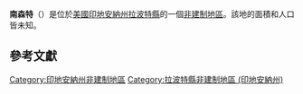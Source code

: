 {{noteTA
|G1=USState
|G2=地名
|G3=Unit
}}
{{Infobox settlement
|official_name            = 南森特
|native_name = South Center
|settlement_type          = [[非建制地區|非建制地區]]
|image_skyline            = 
|imagesize                = 
|pushpin_map              = USA Indiana
|pushpin_label            = 南森特
|pushpin_label_position   = top
|pushpin_map_caption      = 南森特在印地安納州的位置
|subdivision_type         = [[世界政區索引|國家]]
|subdivision_type1        = [[美国州份|州份]]
|subdivision_type2        = [[印地安納州行政区划|縣]]
|subdivision_name         = [[美国|美国]]
|subdivision_name1        = [[印地安納州|印地安納州]]
|subdivision_name2        = [[拉波特縣_(印地安納州)|拉波特縣]]
|elevation_ft             = 705
|elevation_m              = 215
|area_total_km2           = 
|area_total_sq_mi         = 
|area_land_km2            = 
|area_land_sq_mi          = 
|area_water_km2           = 
|area_water_sq_mi         = 
|population_as_of         = 2010
|population_footnotes     = 
|population_total         = 
|population_metro         = 
|population_density_km2   = auto
|population_density_sq_mi = auto
|timezone                 = [[北美东部时区|北美东部时区]]
|utc_offset               = -5
|coordinates              = {{coord|41|28|35|N|86|30|24|W|display=inline,title}}
| coor_pinpoint           = 
| coordinates_footnotes   = 
|timezone_DST             = EDT
|utc_offset_DST           = -4
|postal_code_type         = [[美國郵區編號|郵區編號]]
|postal_code              = 46532
|area_code                = {{link-en|电话区号219|Area code 219|219}}
|blank_name = [[地名信息系统|GNIS ID]]
|blank_info = 443795<ref name="GNIS">{{cite gnis|443795|South Center}}</ref>
}}
'''南森特'''（{{lang-en|South Center}}）是位於[[美國|美國]][[印地安納州|印地安納州]][[拉波特縣_(印地安納州)|拉波特縣]]的一個[[非建制地區|非建制地區]]。該地的面積和人口皆未知。

== 參考文獻 ==
{{reflist}}

{{拉波特縣 (印地安納州)}}

{{DEFAULTSORT:South Center}}
[[Category:印地安納州非建制地區|Category:印地安納州非建制地區]]
[[Category:拉波特縣非建制地區_(印地安納州)|Category:拉波特縣非建制地區 (印地安納州)]]

{{Indiana-geo-stub}}